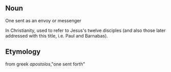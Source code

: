 ==Noun==
One sent as an envoy or messenger<p> In Christianity, used to refer to Jesus's twelve disciples (and also those later addressed with this title, i.e. Paul and Barnabas).
==Etymology==
from greek ''apostolos'',"one sent forth"